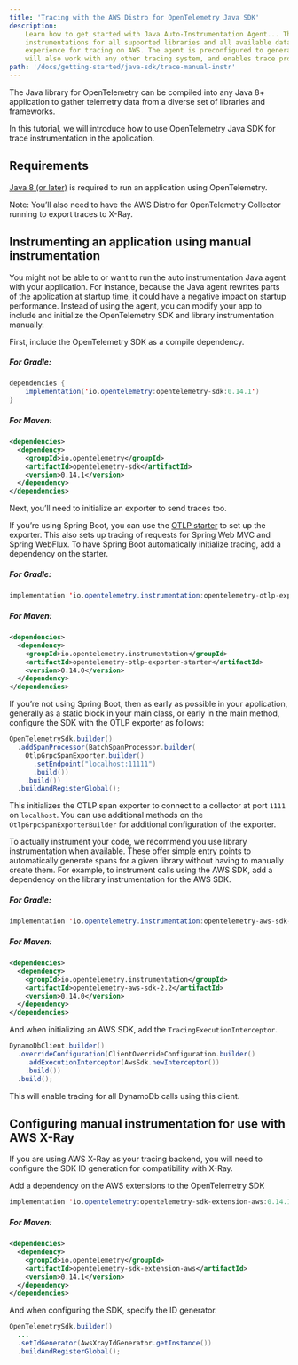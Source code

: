 ```yaml
---
title: 'Tracing with the AWS Distro for OpenTelemetry Java SDK'
description:
    Learn how to get started with Java Auto-Instrumentation Agent... This package includes the instrumentation agent,
    instrumentations for all supported libraries and all available data exporters, providing a complete out of the box
    experience for tracing on AWS. The agent is preconfigured to generate trace IDs compatible with AWS X-Ray, which
    will also work with any other tracing system, and enables trace propagation using W3C Trace Context, B3, and X-Ray.
path: '/docs/getting-started/java-sdk/trace-manual-instr'
---
```



The Java library for OpenTelemetry can be compiled into any Java 8+ application to gather telemetry data from a diverse
set of libraries and frameworks.

In this tutorial, we will introduce how to use OpenTelemetry Java SDK for trace instrumentation in the application.

<SectionSeparator />

## Requirements

[Java 8 (or later)](https://adoptopenjdk.net/) is required to run an application using OpenTelemetry.

Note: You’ll also need to have the AWS Distro for OpenTelemetry Collector running to export traces to X-Ray.

<SectionSeparator />

## Instrumenting an application using manual instrumentation

You might not be able to or want to run the auto instrumentation Java agent with your application. For instance, because the Java agent
rewrites parts of the application at startup time, it could have a negative impact on startup performance. Instead of
using the agent, you can modify your app to include and initialize the OpenTelemetry SDK and library instrumentation manually.

First, include the OpenTelemetry SDK as a compile dependency.

##### For Gradle:
```java lineNumbers=true
dependencies {
    implementation('io.opentelemetry:opentelemetry-sdk:0.14.1')
}
```

##### For Maven:
```xml lineNumbers=true
<dependencies>
  <dependency>
    <groupId>io.opentelemetry</groupId>
    <artifactId>opentelemetry-sdk</artifactId>
    <version>0.14.1</version>
  </dependency>
</dependencies>
```

Next, you’ll need to initialize an exporter to send traces too.

If you’re using Spring Boot, you can use the
[OTLP starter](https://github.com/open-telemetry/opentelemetry-java-instrumentation/tree/master/instrumentation/spring/starters/otlp-exporter-starter)
to set up the exporter. This also sets up tracing of requests for Spring Web MVC and Spring WebFlux. To have Spring Boot
automatically initialize tracing, add a dependency on the starter.

##### For Gradle:
```java
implementation 'io.opentelemetry.instrumentation:opentelemetry-otlp-exporter-starter:0.14.0'
```

##### For Maven:
```xml lineNumbers=true
<dependencies>
  <dependency>
    <groupId>io.opentelemetry.instrumentation</groupId>
    <artifactId>opentelemetry-otlp-exporter-starter</artifactId>
    <version>0.14.0</version>
  </dependency>
</dependencies>
```

If you’re not using Spring Boot, then as early as possible in your application, generally as a static block in your
main class, or early in the main method, configure the SDK with the OTLP exporter as follows:

```java lineNumbers=true
OpenTelemetrySdk.builder()
  .addSpanProcessor(BatchSpanProcessor.builder(
    OtlpGrpcSpanExporter.builder()
      .setEndpoint("localhost:11111")
      .build())
    .build())
  .buildAndRegisterGlobal();
```

This initializes the OTLP span exporter to connect to a collector at port `1111` on `localhost`. You can use additional
methods on the `OtlpGrpcSpanExporterBuilder` for additional configuration of the exporter.

To actually instrument your code, we recommend you use library instrumentation when available. These offer simple entry points
to automatically generate spans for a given library without having to manually create them. For example, to instrument calls using
the AWS SDK, add a dependency on the library instrumentation for the AWS SDK.

##### For Gradle:
```java
implementation 'io.opentelemetry.instrumentation:opentelemetry-aws-sdk-2.2:0.14.0'
```

##### For Maven:
```xml lineNumbers=true
<dependencies>
  <dependency>
    <groupId>io.opentelemetry.instrumentation</groupId>
    <artifactId>opentelemetry-aws-sdk-2.2</artifactId>
    <version>0.14.0</version>
  </dependency>
</dependencies>
```

And when initializing an AWS SDK, add the `TracingExecutionInterceptor`.

```java lineNumbers=true
DynamoDbClient.builder()
  .overrideConfiguration(ClientOverrideConfiguration.builder()
    .addExecutionInterceptor(AwsSdk.newInterceptor())
    .build())
  .build();
```

This will enable tracing for all DynamoDb calls using this client.

<SectionSeparator />

## Configuring manual instrumentation for use with AWS X-Ray

If you are using AWS X-Ray as your tracing backend, you will need to configure the SDK ID generation for compatibility
with X-Ray.

Add a dependency on the AWS extensions to the OpenTelemetry SDK


```java
implementation 'io.opentelemetry:opentelemetry-sdk-extension-aws:0.14.1'
```

##### For Maven:
```xml lineNumbers=true
<dependencies>
  <dependency>
    <groupId>io.opentelemetry</groupId>
    <artifactId>opentelemetry-sdk-extension-aws</artifactId>
    <version>0.14.1</version>
  </dependency>
</dependencies>
```

And when configuring the SDK, specify the ID generator.

```java lineNumbers=true
OpenTelemetrySdk.builder()
  ...
  .setIdGenerator(AwsXrayIdGenerator.getInstance())
  .buildAndRegisterGlobal();
```